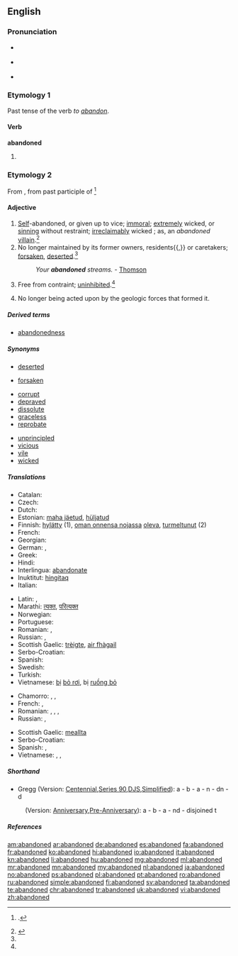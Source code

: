==English==

===Pronunciation===
* {{a|RP}} {{IPA|/əˈbæn.dn̩d/}}
* {{a|GA}} {{IPA|/əˈbæn.dn̩d/}}
* {{audio|en-us-abandoned.ogg|Audio (US)}}

===Etymology 1===
Past tense of the verb ''to [[abandon]]''.

====Verb====
'''abandoned'''

# {{past of|abandon}}

===Etymology 2===
From {{term|abandon|lang=en}}, from {{etyl|fr}} {{term|abandonne|abandonné|immoral|lang=fr}} past participle of {{term|abandonner|lang=fr}}<ref>{{reference-book | last = Dobbie | first = Elliott K. | coauthors = Dunmore, C. William, et al. | editor = Barnhart, Robert K.| title = Chambers Dictionary of Etymology | origyear = 1998 | year = 2004 | publisher = Chambers Harrap Publishers Ltd | location = Edinburgh, Scotland | isbn =0550142304 | pages = 2}}.</ref>

====Adjective====
{{en-adj}}

# [[self|Self]]-abandoned, or given up to vice; [[immoral]]; [[extremely]] wicked, or [[sinning]] without restraint; [[irreclaimably]] wicked ; as, an ''abandoned'' [[villain]].{{defdate|First attested from 1350 to 1470}}<ref name =SOED>{{reference-book | last =| first = | authorlink =  | coauthors =  | editor =Brown, Lesley  | others =  | title = The Shorter Oxford English Dictionary | origdate =  | origyear = 1933| origmonth =  | url =  | format =  | accessdate =  | accessyear =  | accessmonth =  | edition = 5th | date =  | year =2003| month =  | publisher =Oxford University Press  | location =Oxford, UK | language =  | id =  | doi = | isbn =978-0-19-860575-7 | lccn = | ol = | pages =2| chapter =  | chapterurl =  | quote =}}</ref>
# No longer maintained by its former owners, residents{{,}} or caretakers; [[forsaken]], [[deserted]].{{defdate|Late 15<sup>th</sup> century.}}<ref name =SOED/>
#: ''Your '''abandoned''' streams.'' - [[Thomson]]
# Free from contraint; [[uninhibited]].{{defdate|Late 17<sup>th</sup> century.}}<ref name =SOED/>
# {{context|geology}} No longer being acted upon by the geologic forces that formed it.

=====Derived terms=====
* [[abandonedness]]

=====Synonyms=====
{{rel-top|forsaken, deserted}}
* [[deserted]]
{{rel-mid}}
* [[forsaken]]
{{rel-bottom}}

{{rel-top|self-abandoned, wicked, given up to vice etc.}}
* [[corrupt]]
* [[depraved]]
* [[dissolute]]
* [[graceless]]
* [[reprobate]]
{{rel-mid}}
* [[unprincipled]]
* [[vicious]]
* [[vile]]
* [[wicked]]
{{rel-bottom}}

=====Translations=====
{{trans-top|forsaken, deserted}}
* Catalan: {{t-|ca|abandonat}}
* Czech: {{t-|cs|opuštěný}}
* Dutch: {{t+|nl|verlaten}}
* Estonian: [[maha jäetud]], [[hüljatud]]
* Finnish: [[hylätty]] (1), [[oman onnensa nojassa]] [[olla#Finnish|oleva]], [[turmeltunut]] (2)
* French: {{t+|fr|abandonné}}
* Georgian: {{t-|ka|მიტოვებული|sc=Geor}}
* German: {{t+|de|verlassen}}, {{t-|de|herrenlos}}
* Greek: {{t-|el|εγκατελελειμμένος}}
* Hindi: {{t-|hi|परित्यक्त|m|tr=parityakt|sc=Deva}}
* Interlingua: [[abandonate]]
* Inuktitut: [[hingitaq]]
* Italian: {{t+|it|abbandonato}}
{{trans-mid}}
* Latin: {{t-|la|derelictus}}, {{t-|la|desertus}}
* Marathi: [[त्यक्त]], [[परित्यक्त]]
* Norwegian: {{t-|no|løssluppen}}
* Portuguese: {{t+|pt|abandonado}}
* Romanian: {{t-|ro|abandonat|m}}, {{t-|ro|părăsit|m|n}}
* Russian: {{t+|ru|заброшенный|tr=zabróšennyj}}, {{t+|ru|покинутый|tr=pokínutyj}}
* Scottish Gaelic: [[trèigte]], [[fàg|air fhàgail]]
* Serbo-Croatian: {{t|sh|напуштен|m|tr=napušten|sc=Cyrl}}
* Spanish: {{t+|es|abandonado}}
* Swedish: {{t+|sv|övergiven}}
* Turkish: {{t-|tr|terk edilmiş}}
* Vietnamese: [[bị]] [[bỏ rơi]], bị [[ruồng bỏ]]
{{trans-bottom}}

{{trans-top|wicked, self-abandoned, given to sin}}
* Chamorro: {{t-|ch|maabandona|xs=Chamorro}},  {{t-|ch|madingo|xs=Chamorro}},  {{t-|ch|mayute|xs=Chamorro}}
* French: {{t+|fr|dévergondé|m}}, {{t+|fr|dévergondée|f}}
* Romanian: {{t-|ro|vicios|m}}, {{t-|ro|desfrânat|m|n}}, {{t+|ro|imoral|m|n}}, {{t-|ro|nerușinat|m|n}}
* Russian: {{t+|ru|падший|tr=pádšij}}, {{t+|ru|распутный|tr=raspútnyj}}
{{trans-mid}}
* Scottish Gaelic: [[meallta]]
* Serbo-Croatian: {{t|sh|запуштен|m|tr=zapušten|sc=Cyrl}}
* Spanish: {{t-|es|desenfrenado}}, {{t+|es|desinhibido}}
* Vietnamese: {{t+|vi|phóng đãng|xs=Vietnamese}}, {{t+|vi|truỵ lạc|xs=Vietnamese}}, {{t+|vi|trụy lạc|xs=Vietnamese}}
{{trans-bottom}}

=====Shorthand=====

* Gregg (Version: [http://en.wikipedia.org/wiki/Gregg_Shorthand#Centennial_Gregg_Shorthand Centennial],[http://en.wikipedia.org/wiki/Gregg_Shorthand#Series_90_Gregg_Shorthand Series 90],[http://en.wikipedia.org/wiki/Gregg_Shorthand#Diamond_Jubilee_Gregg_Shorthand  DJS],[http://en.wikipedia.org/wiki/Gregg_Shorthand#Simplified_Gregg_Shorthand Simplified]): a - b - a - n - dn - d
: (Version: [http://en.wikipedia.org/wiki/Gregg_Shorthand#Anniversary_Gregg_Shorthand Anniversary],[http://en.wikipedia.org/wiki/Gregg_Shorthand#Pre-Anniversary_Gregg_Shorthand Pre-Anniversary]): a - b - a - nd - disjoined t

=====References=====
<references/>

[[am:abandoned]]
[[ar:abandoned]]
[[de:abandoned]]
[[es:abandoned]]
[[fa:abandoned]]
[[fr:abandoned]]
[[ko:abandoned]]
[[hi:abandoned]]
[[io:abandoned]]
[[it:abandoned]]
[[kn:abandoned]]
[[li:abandoned]]
[[hu:abandoned]]
[[mg:abandoned]]
[[ml:abandoned]]
[[mr:abandoned]]
[[mn:abandoned]]
[[my:abandoned]]
[[nl:abandoned]]
[[ja:abandoned]]
[[no:abandoned]]
[[ps:abandoned]]
[[pl:abandoned]]
[[pt:abandoned]]
[[ro:abandoned]]
[[ru:abandoned]]
[[simple:abandoned]]
[[fi:abandoned]]
[[sv:abandoned]]
[[ta:abandoned]]
[[te:abandoned]]
[[chr:abandoned]]
[[tr:abandoned]]
[[uk:abandoned]]
[[vi:abandoned]]
[[zh:abandoned]]